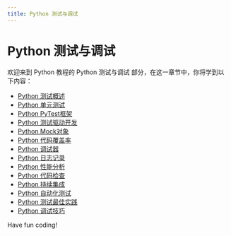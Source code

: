 ```yaml
---
title: Python 测试与调试
---
```


# Python 测试与调试

欢迎来到 Python 教程的 Python 测试与调试 部分，在这一章节中，你将学到以下内容：

- [Python 测试概述](./0-python-testing-overview.mdx)
- [Python 单元测试](./1-python-unit-testing.mdx)
- [Python PyTest框架](./2-python-pytest-framework.mdx)
- [Python 测试驱动开发](./3-python-test-driven-development.mdx)
- [Python Mock对象](./4-python-mock-object.mdx)
- [Python 代码覆盖率](./5-python-code-coverage.mdx)
- [Python 调试器](./6-python-debugger.mdx)
- [Python 日志记录](./7-python-logging.mdx)
- [Python 性能分析](./8-python-performance-analysis.mdx)
- [Python 代码检查](./9-python-code-inspection.mdx)
- [Python 持续集成](./10-python-continuous-integration.mdx)
- [Python 自动化测试](./11-python-automation-testing.mdx)
- [Python 测试最佳实践](./12-python-testing-best-practices.mdx)
- [Python 调试技巧](./13-python-debugging-tips.mdx)

Have fun coding!